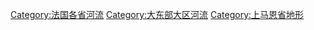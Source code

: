 [[Category:法国各省河流|Category:法国各省河流]]
[[Category:大东部大区河流|Category:大东部大区河流]]
[[Category:上马恩省地形|Category:上马恩省地形]]